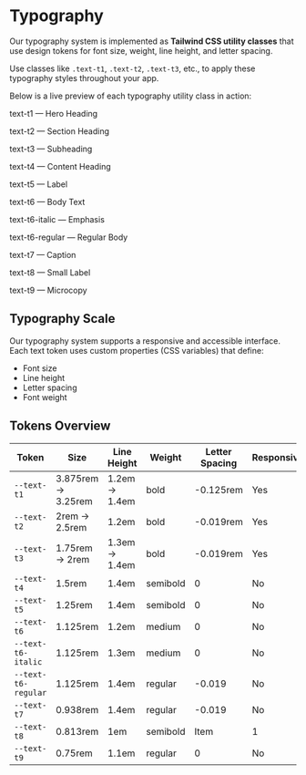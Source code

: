 
<Meta title="Typography" />

# Typography

Our typography system is implemented as **Tailwind CSS utility classes** that use design tokens for font size, weight, line height, and letter spacing.

Use classes like `.text-t1`, `.text-t2`, `.text-t3`, etc., to apply these typography styles throughout your app.

Below is a live preview of each typography utility class in action:

<div className="border rounded border-neutral-200 border-rounded shadow-lg p-4 !my-8">
  <p className="!text-t1 !font-sans">text-t1 — Hero Heading</p>
  <p className="!text-t2 !font-sans">text-t2 — Section Heading</p>
  <p className="!text-t3 !font-sans">text-t3 — Subheading</p>
  <p className="!text-t4 !font-sans">text-t4 — Content Heading</p>
  <p className="!text-t5 !font-sans">text-t5 — Label</p>
  <p className="!text-t6 !font-sans">text-t6 — Body Text</p>
  <p className="!text-t6-italic !font-sans">text-t6-italic — Emphasis</p>
  <p className="!text-t6-regular !font-sans">text-t6-regular — Regular Body</p>
  <p className="!text-t7 !font-sans">text-t7 — Caption</p>
  <p className="!text-t8 !font-sans">text-t8 — Small Label</p>
  <p className="!text-t10 !font-sans">text-t9 — Microcopy</p>
</div>

## Typography Scale

Our typography system supports a responsive and accessible interface. Each text token uses custom properties (CSS variables) that define:

- Font size
- Line height
- Letter spacing
- Font weight

## Tokens Overview

<table>
  <thead>
    <tr>
      <th>Token</th>
      <th>Size</th>
      <th>Line Height</th>
      <th>Weight</th>
      <th>Letter Spacing</th>
      <th>Responsive</th>
    </tr>
  </thead>
  <tbody>
    <tr>
      <td>
        <code>--text-t1</code>
      </td>
      <td>3.875rem → 3.25rem</td>
      <td>1.2em → 1.4em</td>
      <td>bold</td>
      <td>-0.125rem</td>
      <td>Yes</td>
    </tr>
    <tr>
      <td>
        <code>--text-t2</code>
      </td>
      <td>2rem → 2.5rem</td>
      <td>1.2em</td>
      <td>bold</td>
      <td>-0.019rem</td>
      <td>Yes</td>
    </tr>
    <tr>
      <td>
        <code>--text-t3</code>
      </td>
      <td>1.75rem → 2rem</td>
      <td>1.3em → 1.4em</td>
      <td>bold</td>
      <td>-0.019rem</td>
      <td>Yes</td>
    </tr>
    <tr>
      <td>
        <code>--text-t4</code>
      </td>
      <td>1.5rem</td>
      <td>1.4em</td>
      <td>semibold</td>
      <td>0</td>
      <td>No</td>
    </tr>
    <tr>
      <td>
        <code>--text-t5</code>
      </td>
      <td>1.25rem</td>
      <td>1.4em</td>
      <td>semibold</td>
      <td>0</td>
      <td>No</td>
    </tr>
    <tr>
      <td>
        <code>--text-t6</code>
      </td>
      <td>1.125rem</td>
      <td>1.2em</td>
      <td>medium</td>
      <td>0</td>
      <td>No</td>
    </tr>
    <tr>
      <td>
        <code>--text-t6-italic</code>
      </td>
      <td>1.125rem</td>
      <td>1.3em</td>
      <td>medium</td>
      <td>0</td>
      <td>No</td>
    </tr>
    <tr>
      <td>
        <code>--text-t6-regular</code>
      </td>
      <td>1.125rem</td>
      <td>1.4em</td>
      <td>regular</td>
      <td>-0.019</td>
      <td>No</td>
    </tr>
    <tr>
      <td>
        <code>--text-t7</code>
      </td>
      <td>0.938rem</td>
      <td>1.4em</td>
      <td>regular</td>
      <td>-0.019</td>
      <td>No</td>
    </tr>
    <tr>
      <td>
        <code>--text-t8</code>
      </td>
      <td>0.813rem</td>
      <td>1em</td>
      <td>semibold</td>
      <td>Item</td><td>1</td>
      <td>No</td>
    </tr>
    <tr>
      <td>
        <code>--text-t9</code>
      </td>
      <td>0.75rem</td>
      <td>1.1em</td>
      <td>regular</td>
      <td>0</td>
      <td>No</td>
    </tr>
  </tbody>
</table>
